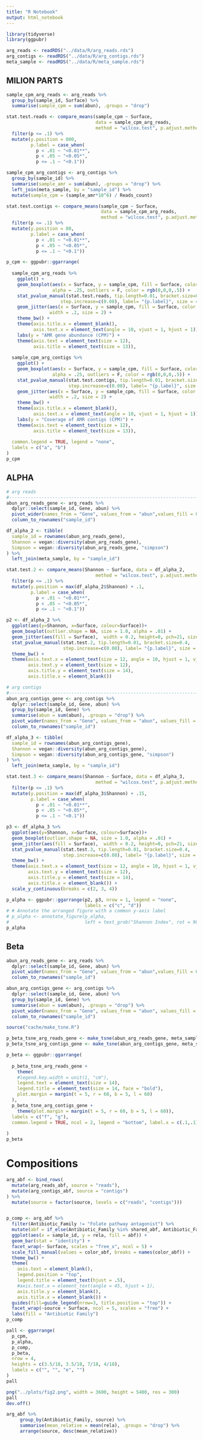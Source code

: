 ```yaml
---
title: "R Notebook"
output: html_notebook
---
```


```r
library(tidyverse)
library(ggpubr)
```

```r
arg_reads <- readRDS("../data/R/arg_reads.rds")
arg_contigs <- readRDS("../data/R/arg_contigs.rds")
meta_sample <- readRDS("../data/R/meta_sample.rds")
```

## MILION PARTS

```r
sample_cpm_arg_reads <- arg_reads %>%
  group_by(sample_id, Surface) %>%
  summarise(sample_cpm = sum(abun), .groups = "drop") 

stat.test.reads <- compare_means(sample_cpm ~ Surface, 
                                 data = sample_cpm_arg_reads,
                                 method = "wilcox.test", p.adjust.method = "none") %>%
  filter(p <= .1) %>%
  mutate(y.position = 800,
         p.label = case_when(
           p < .01 ~ "<0.01**",
           p < .05 ~ "<0.05*",
           p <= .1 ~ "<0.1"))

sample_cpm_arg_contigs <- arg_contigs %>%
  group_by(sample_id) %>%
  summarise(sample_amr = sum(abun), .groups = "drop") %>%
  left_join(meta_sample, by = "sample_id") %>%
  mutate(sample_cpm = (sample_amr*10^6) / Reads_count)

stat.test.contigs <- compare_means(sample_cpm ~ Surface, 
                                   data = sample_cpm_arg_reads,
                                   method = "wilcox.test", p.adjust.method = "none") %>%
  filter(p <= .1) %>%
  mutate(y.position = 80,
         p.label = case_when(
           p < .01 ~ "<0.01**",
           p < .05 ~ "<0.05*",
           p <= .1 ~ "<0.1"))
```


```r
p_cpm <- ggpubr::ggarrange(
  
  sample_cpm_arg_reads %>%
    ggplot() +
    geom_boxplot(aes(x = Surface, y = sample_cpm, fill = Surface, color = Surface),
                 alpha = .25, outliers = F, color = rgb(0,0,0,.5)) +
    stat_pvalue_manual(stat.test.reads, tip.length=0.01, bracket.size=0.4,
                    step.increase=c(0.08), label= "{p.label}", size = 4) +
    geom_jitter(aes(x = Surface, y = sample_cpm, fill = Surface, color = Surface),
                width = .2, size = 2) +
    theme_bw() +
    theme(axis.title.x = element_blank(),
          axis.text.x = element_text(angle = 10, vjust = 1, hjust = 1)) +
    labs(y = "AMR gene abundance (CPM)") +
    theme(axis.text = element_text(size = 12),
          axis.title = element_text(size = 13)),
  
  sample_cpm_arg_contigs %>%
    ggplot() +
    geom_boxplot(aes(x = Surface, y = sample_cpm, fill = Surface, color = Surface),
                 alpha = .25, outliers = F, color = rgb(0,0,0,.5)) +
    stat_pvalue_manual(stat.test.contigs, tip.length=0.01, bracket.size=0.4,
                       step.increase=c(0.08), label= "{p.label}", size = 4) +
    geom_jitter(aes(x = Surface, y = sample_cpm, fill = Surface, color = Surface),
                width = .2, size = 2) +
    theme_bw() +
    theme(axis.title.x = element_blank(),
          axis.text.x = element_text(angle = 10, vjust = 1, hjust = 1)) +
    labs(y = "Coverage of AMR contigs (CPM)") +
    theme(axis.text = element_text(size = 12),
          axis.title = element_text(size = 13)),
  
  common.legend = TRUE, legend = "none",
  labels = c("a", "b")
)
p_cpm
```

## ALPHA

```r
# arg reads
#------------------------------------------------------------------------------#
abun_arg_reads_gene <- arg_reads %>%
  dplyr::select(sample_id, Gene, abun) %>%
  pivot_wider(names_from = "Gene", values_from = "abun",values_fill = 0) %>%
  column_to_rownames("sample_id")

df_alpha_2 <- tibble(
  sample_id = rownames(abun_arg_reads_gene),
  Shannon = vegan::diversity(abun_arg_reads_gene),
  Simpson = vegan::diversity(abun_arg_reads_gene, "simpson")
) %>%
  left_join(meta_sample, by = "sample_id")

stat.test.2 <- compare_means(Shannon ~ Surface, data = df_alpha_2,
                                 method = "wilcox.test", p.adjust.method = "none") %>%
  filter(p <= .1) %>%
  mutate(y.position = max(df_alpha_2$Shannon) + .1,
         p.label = case_when(
           p < .01 ~ "<0.01**",
           p < .05 ~ "<0.05*",
           p <= .1 ~ "<0.1"))

p2 <- df_alpha_2 %>%
  ggplot(aes(y=Shannon, x=Surface, colour=Surface))+
  geom_boxplot(outlier.shape = NA, size = 1.0, alpha = .01) +
  geom_jitter(aes(fill = Surface),  width = 0.2, height=0, pch=21, size = 2.5) +
  stat_pvalue_manual(stat.test.2, tip.length=0.01, bracket.size=0.4,
                     step.increase=c(0.08), label= "{p.label}", size = 4) +
  theme_bw() +
  theme(axis.text.x = element_text(size = 12, angle = 10, hjust = 1, vjust = 1),
        axis.text.y = element_text(size = 12),
        axis.title.y = element_text(size = 14),
        axis.title.x = element_blank())

# arg contigs
#------------------------------------------------------------------------------#
abun_arg_contigs_gene <- arg_contigs %>%
  dplyr::select(sample_id, Gene, abun) %>%
  group_by(sample_id, Gene) %>%
  summarise(abun = sum(abun), .groups = "drop") %>%
  pivot_wider(names_from = "Gene", values_from = "abun", values_fill = 0) %>%
  column_to_rownames("sample_id")

df_alpha_3 <- tibble(
  sample_id = rownames(abun_arg_contigs_gene),
  Shannon = vegan::diversity(abun_arg_contigs_gene),
  Simpson = vegan::diversity(abun_arg_contigs_gene, "simpson")
) %>%
  left_join(meta_sample, by = "sample_id")

stat.test.3 <- compare_means(Shannon ~ Surface, data = df_alpha_3,
                                 method = "wilcox.test", p.adjust.method = "none") %>%
  filter(p <= .1) %>%
  mutate(y.position = max(df_alpha_3$Shannon) + .15,
         p.label = case_when(
           p < .01 ~ "<0.01**",
           p < .05 ~ "<0.05*",
           p <= .1 ~ "<0.1"))

p3 <- df_alpha_3 %>%
  ggplot(aes(y=Shannon, x=Surface, colour=Surface))+
  geom_boxplot(outlier.shape = NA, size = 1.0, alpha = .01) +
  geom_jitter(aes(fill = Surface),  width = 0.2, height=0, pch=21, size = 2.5) +
  stat_pvalue_manual(stat.test.3, tip.length=0.01, bracket.size=0.4,
                     step.increase=c(0.08), label= "{p.label}", size = 4) +
  theme_bw() +
  theme(axis.text.x = element_text(size = 12, angle = 10, hjust = 1, vjust = 1),
        axis.text.y = element_text(size = 12),
        axis.title.y = element_text(size = 14),
        axis.title.x = element_blank()) +
  scale_y_continuous(breaks = c(2, 3, 4))

p_alpha <- ggpubr::ggarrange(p2, p3, nrow = 1, legend = "none", 
                             labels = c("c", "d"))
# # Annotate the arranged figure with a common y-axis label
# p_alpha <- annotate_figure(p_alpha,
#                            left = text_grob("Shannon Index", rot = 90, vjust = 1, size = 14))
p_alpha
```


## Beta

```r
abun_arg_reads_gene <- arg_reads %>%
  dplyr::select(sample_id, Gene, abun) %>%
  pivot_wider(names_from = "Gene", values_from = "abun",values_fill = 0) %>%
  column_to_rownames("sample_id")

abun_arg_contigs_gene <- arg_contigs %>%
  dplyr::select(sample_id, Gene, abun) %>%
  group_by(sample_id, Gene) %>%
  summarise(abun = sum(abun), .groups = "drop") %>%
  pivot_wider(names_from = "Gene", values_from = "abun", values_fill = 0) %>%
  column_to_rownames("sample_id")

source("cache/make_tsne.R")
```


```r
p_beta_tsne_arg_reads_gene <- make_tsne(abun_arg_reads_gene, meta_sample)
p_beta_tsne_arg_contigs_gene <- make_tsne(abun_arg_contigs_gene, meta_sample)
```

```r
p_beta <- ggpubr::ggarrange(
  
  p_beta_tsne_arg_reads_gene + 
    theme(
    #legend.key.width = unit(1, "cm"), 
    legend.text = element_text(size = 14),
    legend.title = element_text(size = 14, face = "bold"),
    plot.margin = margin(t = 5, r = 60, b = 5, l = 60)
  ), 
  p_beta_tsne_arg_contigs_gene +
    theme(plot.margin = margin(t = 5, r = 60, b = 5, l = 60)),
  labels = c("f", "g"),
  common.legend = TRUE, ncol = 2, legend = "bottom", label.x = c(.1,.1)
  
)
p_beta
```


# Compositions

```r
arg_abf <- bind_rows(
  mutate(arg_reads_abf, source = "reads"),
  mutate(arg_contigs_abf, source = "contigs")
) %>%
  mutate(source = factor(source, levels = c("reads", "contigs")))


p_comp <- arg_abf %>%
  filter(Antibiotic_Family != "Folate pathway antagonist") %>%
  mutate(abf = if_else(Antibiotic_Family %in% shared_abf, Antibiotic_Family, "Others")) %>%
  ggplot(aes(x = sample_id, y = rela, fill = abf)) +
  geom_bar(stat = "identity") +
  facet_wrap(~ Surface, scales = "free_x", ncol = 5) +
  scale_fill_manual(values = color_abf, breaks = names(color_abf)) +
  theme_bw() +
  theme(
    axis.text = element_blank(),
    legend.position = "top",
    legend.title = element_text(hjust = .5),
    #axis.text.x = element_text(angle = 45, hjust = 1),
    axis.title.y = element_blank(),
    axis.title.x = element_blank()) +
  guides(fill=guide_legend(nrow=3, title.position = "top")) +
  facet_wrap(~source + Surface, ncol = 5, scales = "free") +
  labs(fill = "Antibiotic Family")
p_comp
```
```r
pall <- ggarrange(
  p_cpm,
  p_alpha,
  p_comp,
  p_beta,
  nrow = 4,
  heights = c(3.5/18, 3.5/18, 7/18, 4/18),
  labels = c("", "", "e", "")
)
pall
```

```r
png("../plots/fig2.png", width = 3600, height = 5400, res = 300)
pall
dev.off()
```




```r
arg_abf %>%
     group_by(Antibiotic_Family, source) %>%
     summarise(mean_relative = mean(rela), .groups = "drop") %>%
     arrange(source, desc(mean_relative))
```

